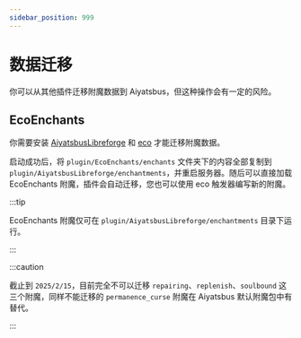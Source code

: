 ```yaml
---
sidebar_position: 999
---
```


# 数据迁移

你可以从其他插件迁移附魔数据到 Aiyatsbus，但这种操作会有一定的风险。

## EcoEnchants

你需要安装 [AiyatsbusLibreforge](https://github.com/PolarAstrum/aiyatsbus-libreforge) 和 [eco](https://github.com/Auxilor/eco/releases) 才能迁移附魔数据。<br/>

启动成功后，将 `plugin/EcoEnchants/enchants` 文件夹下的内容全部复制到 `plugin/AiyatsbusLibreforge/enchantments`，并重启服务器。随后可以直接加载 EcoEnchants 附魔，插件会自动迁移，您也可以使用 eco 触发器编写新的附魔。

:::tip

EcoEnchants 附魔仅可在 `plugin/AiyatsbusLibreforge/enchantments` 目录下运行。

:::

:::caution

截止到 `2025/2/15`，目前完全不可以迁移 `repairing`、`replenish`、`soulbound` 这三个附魔，同样不能迁移的 `permanence_curse` 附魔在 Aiyatsbus 默认附魔包中有替代。

:::